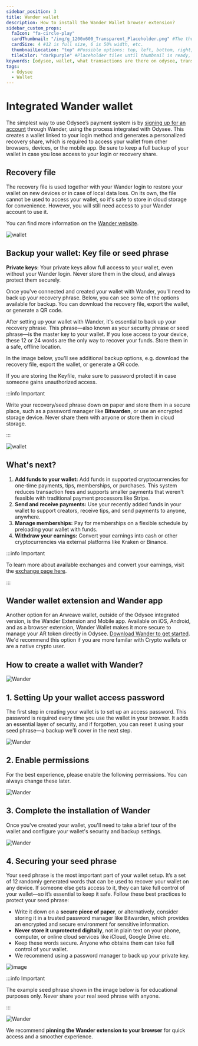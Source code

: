 ```yaml
---
sidebar_position: 3
title: Wander wallet
description: How to install the Wander Wallet browser extension?
sidebar_custom_props:
  faIcon: "fa-circle-play"
  cardThumbnail: "/img/g_1200x600_Transparent_Placeholder.png" #The thumbnail on the category card.
  cardSize: 4 #12 is full size, 6 is 50% width, etc.
  thumbnailLocation: "top" #Possible options: top, left, bottom, right, none
  tileColor: "darkpurple" #Placeholder tiles until thumbnail is ready, possible options: blue, cream, darkpurple, lightpurple, mauve, orange, pink, none
keywords: [odysee, wallet, what transactions are there on odysee, transaction on odysee, what do the transactions mean, what is a transaction]
tags:
  - Odysee
  - Wallet
---
```


# Integrated Wander wallet

The simplest way to use Odysee’s payment system is by [signing up for an account](https://help.odysee.tv/category-monetization/setup) through Wander, using the process integrated with Odysee. This creates a wallet linked to your login method and generates a personalized recovery share, which is required to access your wallet from other browsers, devices, or the mobile app. Be sure to keep a full backup of your wallet in case you lose access to your login or recovery share.

## Recovery file

The recovery file is used together with your Wander login to restore your wallet on new devices or in case of local data loss. On its own, the file cannot be used to access your wallet, so it's safe to store in cloud storage for convenience. However, you will still need access to your Wander account to use it.

You can find more information on the [Wander website](https://www.wander.app/help/what-is-a-wander-connect-recovery-file).

![wallet](https://thumbs.odycdn.com/1971f33e3acacd51805ce51a8e3b257e.webp)

## Backup your wallet: Key file or seed phrase

**Private keys:** Your private keys allow full access to your wallet, even without your Wander login. Never store them in the cloud, and always protect them securely.

Once you've connected and created your wallet with Wander, you'll need to back up your recovery phrase. Below, you can see some of the options available for backup. You can download the recovery file, export the wallet, or generate a QR code.

After setting up your wallet with Wander, it's essential to back up your recovery phrase. This phrase—also known as your security phrase or seed phrase—is the master key to your wallet. If you lose access to your device, these 12 or 24 words are the only way to recover your funds. Store them in a safe, offline location.

In the image below, you'll see additional backup options, e.g. download the recovery file, export the wallet, or generate a QR code.

If you are storing the Keyfile, make sure to password protect it in case someone gains unauthorized access. 

:::info Important

Write your recovery/seed phrase down on paper and store them in a secure place, such as a password manager like **Bitwarden**, or use an encrypted storage device. Never share them with anyone or store them in cloud storage.

:::

![wallet](https://thumbs.odycdn.com/69c71c30f37b9d4b50195e40ec1ebfa3.webp)

## What's next?

1. **Add funds to your wallet:** Add funds in supported cryptocurrencies for one-time payments, tips, memberships, or purchases. This system reduces transaction fees and supports smaller payments that weren't feasible with traditional payment processors like Stripe.
2. **Send and receive payments:** Use your recently added funds in your wallet to support creators, receive tips, and send payments to anyone, anywhere.
3. **Manage memberships:** Pay for memberships on a flexible schedule by preloading your wallet with funds.
4. **Withdraw your earnings:** Convert your earnings into cash or other cryptocurrencies via external platforms like Kraken or Binance.

:::info Important

To learn more about available exchanges and convert your earnings, visit the [exchange page here](https://help.odysee.tv/category-monetization/exchanges).

:::

## Wander wallet extension and Wander app
Another option for an Arweave wallet, outside of the Odysee integrated version, is the Wander Extension and Mobile app. Available on iOS, Android, and as a browser extension, Wander Wallet makes it more secure to manage your AR token directly in Odysee. [Download Wander to get started](https://www.wander.app/). We'd recommend this option if you are more familar with Crypto wallets or are a native crypto user.

## How to create a wallet with Wander?

![Wander](https://thumbs.odycdn.com/a556307b756714f7f557b24ed8c84176.webp)

## 1. Setting Up your wallet access password

The first step in creating your wallet is to set up an access password. This password is required every time you use the wallet in your browser. It adds an essential layer of security, and if forgotten, you can reset it using your seed phrase—a backup we'll cover in the next step.

![Wander](https://thumbs.odycdn.com/b95dd8766a8e9046e156cbaa6cf2c5eb.webp)

## 2. Enable permissions

For the best experience, please enable the following permissions. You can always change these later.

![Wander](https://thumbs.odycdn.com/d5e179a96bc28aa49d67bd0312cde654.webp)

## 3. Complete the installation of Wander

Once you've created your wallet, you'll need to take a brief tour of the wallet and configure your wallet's security and backup settings.

![Wander](https://thumbs.odycdn.com/a3ecf90f44ecaa6ed936dcce89e646e3.webp)

## 4. Securing your seed phrase

Your seed phrase is the most important part of your wallet setup. It’s a set of 12 randomly generated words that can be used to recover your wallet on any device. If someone else gets access to it, they can take full control of your wallet—so it’s essential to keep it safe. Follow these best practices to protect your seed phrase:

* Write it down on a **secure piece of paper**, or alternatively, consider storing it in a trusted password manager like Bitwarden, which provides an encrypted and secure environment for sensitive information.
* **Never store it unprotected digitally**, not in plain text on your phone, computer, or online cloud services like iCloud, Google Drive etc.
* Keep these words secure. Anyone who obtains them can take full control of your wallet.
* We recommend using a password manager to back up your private key.

![image](https://thumbs.odycdn.com/d4ec69705ba5f6798bff432888dd8874.webp)

:::info Important

The example seed phrase shown in the image below is for educational purposes only. Never share your real seed phrase with anyone.

:::

![Wander](https://thumbs.odycdn.com/408f6d0653c98a801f1f29c3ef6e8721.webp)

We recommend **pinning the Wander extension to your browser** for quick access and a smoother experience.
